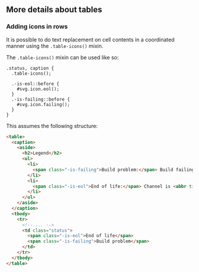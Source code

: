 
<Meta title="Tables" />

More details about tables
-------------------------

### Adding icons in rows

It is possible to do text replacement on cell contents in a coordinated manner
using the `.table-icons()` mixin.

The `.table-icons()` mixin can be used like so:

```less
.status, caption {
  .table-icons();

  .-is-eol::before {
    #svg.icon.eol();
  }
  .-is-failing::before {
    #svg.icon.failing();
  }
}
```

This assumes the following structure:

```html
<table>
  <caption>
    <aside>
      <h2>Legend</h2>
      <ul>
        <li>
          <span class="-is-failing">Build problem:</span> Build failing due to a problem.
        </li>
        <li>
          <span class="-is-eol">End of life:</span> Channel is <abbr title="End-of-Line">EOL</abbr>.
        </li>
      </ul>
    </aside>
  </caption>
  <tbody>
    <tr>
      <!-- ... -->
      <td class="status">
        <span class="-is-eol">End of life</span>
        <span class="-is-failing">Build problem</span>
      </td>
    </tr>
  </tbody>
</table>
```
